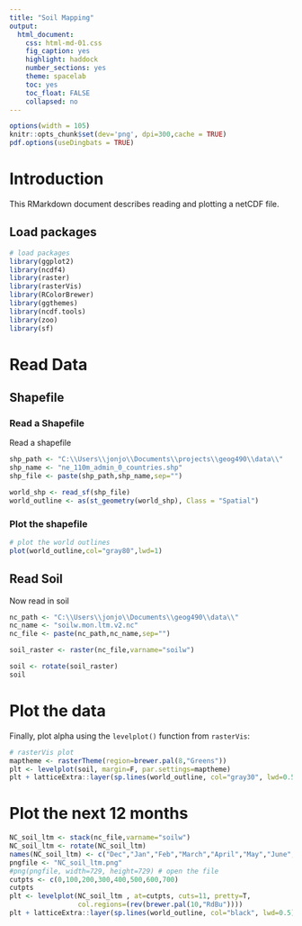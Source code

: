 ```yaml
---
title: "Soil Mapping"
output:
  html_document:
    css: html-md-01.css
    fig_caption: yes
    highlight: haddock
    number_sections: yes
    theme: spacelab
    toc: yes
    toc_float: FALSE
    collapsed: no
---
```


```r
options(width = 105)
knitr::opts_chunk$set(dev='png', dpi=300,cache = TRUE)
pdf.options(useDingbats = TRUE)
```

# Introduction #
This RMarkdown document describes reading and plotting a netCDF file.

## Load packages ##
```r
# load packages
library(ggplot2)
library(ncdf4)
library(raster)
library(rasterVis)
library(RColorBrewer)
library(ggthemes)
library(ncdf.tools)
library(zoo)
library(sf)
```
# Read Data #
## Shapefile ##
### Read a Shapefile ###
Read a shapefile
```r
shp_path <- "C:\\Users\\jonjo\\Documents\\projects\\geog490\\data\\"
shp_name <- "ne_110m_admin_0_countries.shp"
shp_file <- paste(shp_path,shp_name,sep="")

world_shp <- read_sf(shp_file)
world_outline <- as(st_geometry(world_shp), Class = "Spatial")
```
### Plot the shapefile ###
```r
# plot the world outlines
plot(world_outline,col="gray80",lwd=1)
```

## Read Soil ##
Now read in soil
```r
nc_path <- "C:\\Users\\jonjo\\Documents\\geog490\\data\\"
nc_name <- "soilw.mon.ltm.v2.nc"
nc_file <- paste(nc_path,nc_name,sep="")

soil_raster <- raster(nc_file,varname="soilw")

soil <- rotate(soil_raster)
soil
```

# Plot the data #
Finally, plot alpha using the `levelplot()` function from `rasterVis`:
```r
# rasterVis plot
maptheme <- rasterTheme(region=brewer.pal(8,"Greens"))
plt <- levelplot(soil, margin=F, par.settings=maptheme)
plt + latticeExtra::layer(sp.lines(world_outline, col="gray30", lwd=0.5))
```

# Plot the next 12 months #
```r
NC_soil_ltm <- stack(nc_file,varname="soilw")
NC_soil_ltm <- rotate(NC_soil_ltm)
names(NC_soil_ltm) <- c("Dec","Jan","Feb","March","April","May","June","July","August","September","October","November")
pngfile <- "NC_soil_ltm.png"
#png(pngfile, width=729, height=729) # open the file
cutpts <- c(0,100,200,300,400,500,600,700)
cutpts
plt <- levelplot(NC_soil_ltm , at=cutpts, cuts=11, pretty=T, 
                 col.regions=(rev(brewer.pal(10,"RdBu"))))
plt + latticeExtra::layer(sp.lines(world_outline, col="black", lwd=0.5))
```
